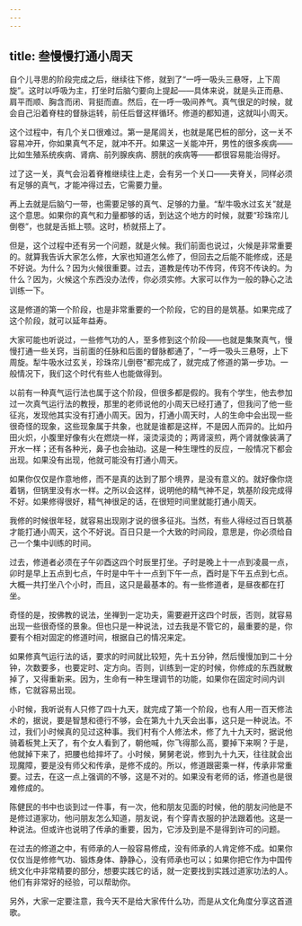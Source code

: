 ```yaml
---
---
---
```

title: 叁慢慢打通小周天
---




自个儿寻思的阶段完成之后，继续往下修，就到了“一呼一吸头三悬呀，上下周旋”。这时以呼吸为主，打坐时后脑勺要向上提起——具体来说，就是头正而悬、肩平而顺、胸含而闭、背挺而直。然后，在一呼一吸间养气。真气很足的时候，就会自己沿着脊柱的督脉运转，前任后督这样循环。修道的都知道，这就叫小周天。

这个过程中，有几个关口很难过。第一是尾闾关，也就是尾巴桩的部分，这一关不容易冲开，你如果真气不足，就冲不开。如果这一关能冲开，男性的很多疾病——比如生殖系统疾病、肾病、前列腺疾病、膀胱的疾病等——都很容易能治得好。

过了这一关，真气会沿着脊椎继续往上走，会有另一个关口——夹脊关，同样必须有足够的真气，才能冲得过去，它需要力量。

再上去就是后脑勺一带，也需要足够的真气、足够的力量。“犁牛吸水过玄关”就是这个意思。如果你的真气和力量都够的话，到达这个地方的时候，就要“珍珠帘儿倒卷”，也就是舌抵上颚。这时，桥就搭上了。

但是，这个过程中还有另一个问题，就是火候。我们前面也说过，火候是非常重要的。就算我告诉大家怎么修，大家也知道怎么修了，但回去之后能不能修成，还是不好说。为什么？因为火候很重要。过去，道教是传功不传窍，传窍不传诀的。为什么？因为，火候这个东西没办法传，你必须实修。大家可以作为一般的静心之法训练一下。

这是修道的第一个阶段，也是非常重要的一个阶段，它的目的是筑基。如果完成了这个阶段，就可以延年益寿。

大家可能也听说过，一些修气功的人，至多修到这个阶段——也就是集聚真气，慢慢打通一些关窍，当前面的任脉和后面的督脉都通了，“一呼一吸头三悬呀，上下周旋。犁牛吸水过玄关，珍珠帘儿倒卷”都完成了，就完成了修道的第一步功。一般情况下，我们这个时代有些人也能做得到。

以前有一种真气运行法也属于这个阶段，但很多都是假的。我有个学生，他去参加过一次真气运行法的教授，那里的老师说他的小周天已经打通了，但我问了他一些征兆，发现他其实没有打通小周天。因为，打通小周天时，人的生命中会出现一些很奇怪的现象，这些现象属于共象，也就是谁都是这样，不是因人而异的。比如丹田火炽，小腹里好像有火在燃烧一样，滚烫滚烫的；两肾滚煎，两个肾就像装满了开水一样；还有各种光，鼻子也会抽动。这是一种生理性的反应，一般情况下都会出现。如果没有出现，他就可能没有打通小周天。

如果你仅仅是作意地修，而不是真的达到了那个境界，是没有意义的。就好像你烧着锅，但锅里没有水一样。之所以会这样，说明他的精气神不足，筑基阶段完成得不好。如果修得很好，精气神很足的话，在很短时间里就能打通小周天。

我修的时候很年轻，就容易出现刚才说的很多征兆。当然，有些人得经过百日筑基才能打通小周天，这个不好说。百日只是一个大致的时间段，意思是，你必须给自己一个集中训练的时间。

过去，修道者必须在子午卯酉这四个时辰里打坐。子时是晚上十一点到凌晨一点，卯时是早上五点到七点，午时是中午十一点到下午一点，酉时是下午五点到七点。大概一共打坐八个小时，而且，这只是最基本的。有一些修道者，是昼夜都在打坐。

奇怪的是，按佛教的说法，坐禅到一定功夫，需要避开这四个时辰，否则，就容易出现一些很奇怪的景象。但也只是一种说法，过去我是不管它的，最重要的是，你要有个相对固定的修道时间，根据自己的情况来定。

如果修真气运行法的话，要求的时间就比较短，先十五分钟，然后慢慢加到二十分钟，次数要多，也要定时、定方向。否则，训练到一定的时候，你修成的东西就散掉了，又得重新来。因为，生命有一种生理调节的功能，如果你在固定时间内训练，它就容易出现。

小时候，我听说有人只修了四十九天，就完成了第一个阶段，也有人用一百天修法术的，据说，要是智慧和德行不够，会在第九十九天会出事，这只是一种说法。不过，我们小时候真的见过这种事。我们村有个人修法术，修了九十九天时，据说他骑着板凳上天了，有个女人看到了，朝他喊，你飞得那么高，要掉下来啊？于是，他就掉下来了，把腰也给摔坏了。小时候，舅舅老说，修到九十九天，往往就会出现魔障，要是没有师父和传承，是修不成的。所以，修道跟密乘一样，传承非常重要。过去，在这一点上强调的不够，这是不对的。如果没有老师的话，修道也是很难修成的。

陈健民的书中也谈到过一件事，有一次，他和朋友见面的时候，他的朋友问他是不是修过道家功，他问朋友怎么知道，朋友说，有个穿青衣服的护法跟着他。这是一种说法。但或许也说明了传承的重要，因为，它涉及到是不是得到许可的问题。

在过去的修道之中，有师承的人一般容易修成，没有师承的人肯定修不成。如果你仅仅当是修修气功、锻炼身体、静静心，没有师承也可以；如果你把它作为中国传统文化中非常精要的部分，想要实践它的话，就一定要找到实践过道家功法的人。他们有非常好的经验，可以帮助你。

另外，大家一定要注意，我今天不是给大家传什么功，而是从文化角度分享这首道歌。
